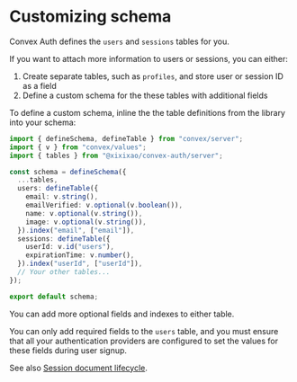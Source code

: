 # Customizing schema

Convex Auth defines the `users` and `sessions` tables for you.

If you want to attach more information to users or sessions, you can either:

1. Create separate tables, such as `profiles`, and store user or session ID as a
   field
2. Define a custom schema for the these tables with additional fields

To define a custom schema, inline the the table definitions from the library
into your schema:

```ts filename="convex/schema.ts"
import { defineSchema, defineTable } from "convex/server";
import { v } from "convex/values";
import { tables } from "@xixixao/convex-auth/server";

const schema = defineSchema({
  ...tables,
  users: defineTable({
    email: v.string(),
    emailVerified: v.optional(v.boolean()),
    name: v.optional(v.string()),
    image: v.optional(v.string()),
  }).index("email", ["email"]),
  sessions: defineTable({
    userId: v.id("users"),
    expirationTime: v.number(),
  }).index("userId", ["userId"]),
  // Your other tables...
});

export default schema;
```

You can add more optional fields and indexes to either table.

You can only add required fields to the `users` table, and you must ensure that
all your authentication providers are configured to set the values for these
fields during user signup.

See also [Session document lifecycle](/advanced#session-document-lifecycle).
